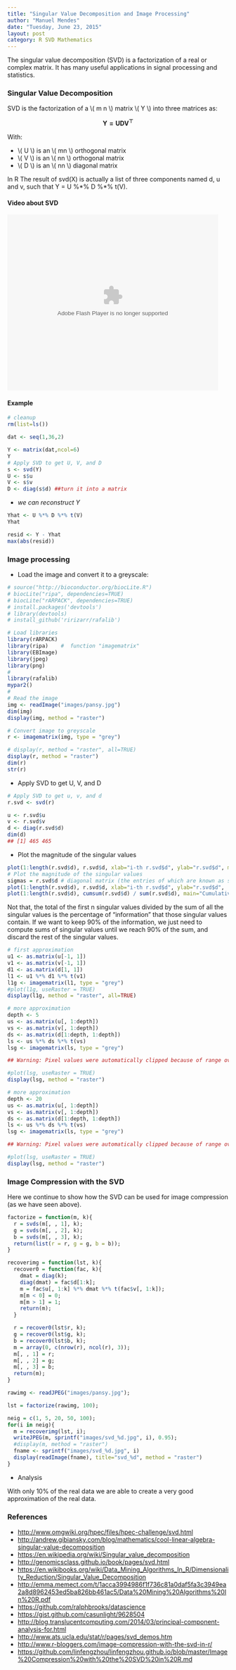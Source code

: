 ```yaml
---
title: "Singular Value Decomposition and Image Processing"
author: "Manuel Mendes"
date: "Tuesday, June 23, 2015"
layout: post
category: R SVD Mathematics
---
```


The singular value decomposition (SVD) is a factorization of a real or complex matrix. It has many useful applications in signal processing and statistics. 

### Singular Value Decomposition

SVD is the factorization of a \\( m \times n \\) matrix \\( Y \\) into three matrices as:

$$\mathbf{Y = UDV^\top}$$


With:

* \\( U \\) is an \\( m\times n \\) orthogonal matrix
* \\( V \\) is an \\( n\times n \\) orthogonal matrix
* \\( D \\) is an \\( n\times n \\) diagonal matrix

In R The result of svd(X) is actually a list of three components named d, u and v,
 such that Y = U %\*% D %\*% t(V).
 
#### Video about SVD

<embed src="http://player.youku.com/player.php/sid/XNDkxMTgzNzU2/v.swf" allowFullScreen="true" quality="high" width="480" height="400" align="middle" allowScriptAccess="always" type="application/x-shockwave-flash"></embed>


#### Example
```r
# cleanup
rm(list=ls())

dat <- seq(1,36,2)

Y <- matrix(dat,ncol=6)
Y
# Apply SVD to get U, V, and D
s <- svd(Y)
U <- s$u
V <- s$v
D <- diag(s$d) ##turn it into a matrix
```

* *we can reconstruct Y*

```r
Yhat <- U %*% D %*% t(V)
Yhat

resid <- Y - Yhat
max(abs(resid))

```


### Image processing

* Load the image and convert it to a greyscale:

```r
# source("http://bioconductor.org/biocLite.R")
# biocLite("ripa", dependencies=TRUE)
# biocLite("rARPACK", dependencies=TRUE)
# install.packages('devtools')
# library(devtools)
# install_github('ririzarr/rafalib')

# Load libraries
library(rARPACK)
library(ripa)    #  function "imagematrix"
library(EBImage)
library(jpeg)
library(png)
#
library(rafalib)
mypar2()
#
# Read the image
img <- readImage("images/pansy.jpg") 
dim(img)
display(img, method = "raster")

# Convert image to greyscale
r <- imagematrix(img, type = "grey")

# display(r, method = "raster", all=TRUE)
display(r, method = "raster")
dim(r)
str(r)
```

* Apply SVD to get U, V, and D

```r
# Apply SVD to get u, v, and d
r.svd <- svd(r)

u <- r.svd$u
v <- r.svd$v
d <- diag(r.svd$d)
dim(d)
## [1] 465 465

```

* Plot the magnitude of the singular values

```r
plot(1:length(r.svd$d), r.svd$d, xlab="i-th r.svd$d", ylab="r.svd$d", main="Singular Values" ) # check svd$d values 
# Plot the magnitude of the singular values
sigmas = r.svd$d # diagonal matrix (the entries of which are known as singular values)
plot(1:length(r.svd$d), r.svd$d, xlab="i-th r.svd$d", ylab="r.svd$d",  main="Singular Values");
plot(1:length(r.svd$d), cumsum(r.svd$d) / sum(r.svd$d), main="Cumulative Percent of Total Sigmas");

```
Not that, the total of the first n singular values divided by the sum of all the singular values is the percentage of "information" that those singular values contain. If we want to keep 90% of the information, we just need to compute sums of singular values until we reach 90% of the sum, and discard the rest of the singular values. 


```r
# first approximation
u1 <- as.matrix(u[-1, 1])
v1 <- as.matrix(v[-1, 1])
d1 <- as.matrix(d[1, 1])
l1 <- u1 %*% d1 %*% t(v1)
l1g <- imagematrix(l1, type = "grey")
#plot(l1g, useRaster = TRUE)
display(l1g, method = "raster", all=TRUE)

# more approximation
depth <- 5
us <- as.matrix(u[, 1:depth])
vs <- as.matrix(v[, 1:depth])
ds <- as.matrix(d[1:depth, 1:depth])
ls <- us %*% ds %*% t(vs)
lsg <- imagematrix(ls, type = "grey")

## Warning: Pixel values were automatically clipped because of range over.

#plot(lsg, useRaster = TRUE)
display(lsg, method = "raster")

# more approximation
depth <- 20
us <- as.matrix(u[, 1:depth])
vs <- as.matrix(v[, 1:depth])
ds <- as.matrix(d[1:depth, 1:depth])
ls <- us %*% ds %*% t(vs)
lsg <- imagematrix(ls, type = "grey")

## Warning: Pixel values were automatically clipped because of range over.

#plot(lsg, useRaster = TRUE)
display(lsg, method = "raster")


```

### Image Compression with the SVD

Here we continue to show how the SVD can be used for image compression (as we have seen above).    

```r
factorize = function(m, k){
  r = svds(m[, , 1], k);
  g = svds(m[, , 2], k);
  b = svds(m[, , 3], k);
  return(list(r = r, g = g, b = b));
}

recoverimg = function(lst, k){
  recover0 = function(fac, k){
    dmat = diag(k);
    diag(dmat) = fac$d[1:k];
    m = fac$u[, 1:k] %*% dmat %*% t(fac$v[, 1:k]);
    m[m < 0] = 0;
    m[m > 1] = 1;
    return(m);
  }

  r = recover0(lst$r, k);
  g = recover0(lst$g, k);
  b = recover0(lst$b, k);
  m = array(0, c(nrow(r), ncol(r), 3));
  m[, , 1] = r;
  m[, , 2] = g;
  m[, , 3] = b;
  return(m);
}

rawimg <- readJPEG("images/pansy.jpg");

lst = factorize(rawimg, 100);

neig = c(1, 5, 20, 50, 100);
for(i in neig){
  m = recoverimg(lst, i);
  writeJPEG(m, sprintf("images/svd_%d.jpg", i), 0.95);
  #display(m, method = "raster")
  fname <- sprintf("images/svd_%d.jpg", i)
  display(readImage(fname), title="svd_%d", method = "raster")
}

```

* Analysis

With only 10% of the real data we are able to create a very good approximation of the real data. 


### References   

* [http://www.omgwiki.org/hpec/files/hpec-challenge/svd.html](http://www.omgwiki.org/hpec/files/hpec-challenge/svd.html)    
* [http://andrew.gibiansky.com/blog/mathematics/cool-linear-algebra-singular-value-decomposition](http://andrew.gibiansky.com/blog/mathematics/cool-linear-algebra-singular-value-decomposition)     
* [https://en.wikipedia.org/wiki/Singular_value_decomposition](https://en.wikipedia.org/wiki/Singular_value_decomposition)    
* [http://genomicsclass.github.io/book/pages/svd.html](http://genomicsclass.github.io/book/pages/svd.html)    
* [https://en.wikibooks.org/wiki/Data_Mining_Algorithms_In_R/Dimensionality_Reduction/Singular_Value_Decomposition](https://en.wikibooks.org/wiki/Data_Mining_Algorithms_In_R/Dimensionality_Reduction/Singular_Value_Decomposition)     
* [http://emma.memect.com/t/1acca3994986f1f736c81a0daf5fa3c3949ea2a8d8962453ed5ba826bb461ac5/Data%20Mining%20Algorithms%20In%20R.pdf](http://emma.memect.com/t/1acca3994986f1f736c81a0daf5fa3c3949ea2a8d8962453ed5ba826bb461ac5/Data%20Mining%20Algorithms%20In%20R.pdf)    
* [https://github.com/ralphbrooks/datascience](https://github.com/ralphbrooks/datascience)     
* [https://gist.github.com/casunlight/9628504](https://gist.github.com/casunlight/9628504)     
* [http://blog.translucentcomputing.com/2014/03/principal-component-analysis-for.html](http://blog.translucentcomputing.com/2014/03/principal-component-analysis-for.html)     
* [http://www.ats.ucla.edu/stat/r/pages/svd_demos.htm](http://www.ats.ucla.edu/stat/r/pages/svd_demos.htm)     
* [http://www.r-bloggers.com/image-compression-with-the-svd-in-r/](http://www.r-bloggers.com/image-compression-with-the-svd-in-r/)    
* [https://github.com/linfengzhou/linfengzhou.github.io/blob/master/Image%20Compression%20with%20the%20SVD%20in%20R.md](https://github.com/linfengzhou/linfengzhou.github.io/blob/master/Image%20Compression%20with%20the%20SVD%20in%20R.md)    







